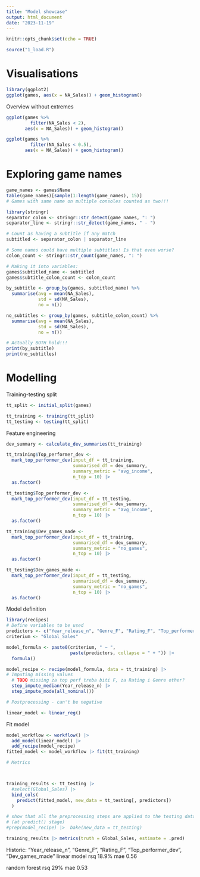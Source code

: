 ```yaml
---
title: "Model showcase"
output: html_document
date: "2023-11-19"
---
```


```r
knitr::opts_chunk$set(echo = TRUE)
```

```r
source("1_load.R")
```
# Visualisations

```r
library(ggplot2)
ggplot(games, aes(x = NA_Sales)) + geom_histogram()
```

Overview without extremes

```r

ggplot(games %>% 
         filter(NA_Sales < 2), 
       aes(x = NA_Sales)) + geom_histogram()
```
```r

ggplot(games %>% 
         filter(NA_Sales < 0.5), 
       aes(x = NA_Sales)) + geom_histogram()
```

# Exploring game names
```r
game_names <- games$Name
table(game_names)[sample(1:length(game_names), 15)]
# Games with same name on multiple consoles counted as two!!!
```
```r
library(stringr)
separator_colon <- stringr::str_detect(game_names, ": ")
separator_line <- stringr::str_detect(game_names, " - ")

# Count as having a subtitle if any match
subtitled <- separator_colon | separator_line

# Some names could have multiple subtitles! Is that even worse?
colon_count <- stringr::str_count(game_names, ": ") 

# Making it into variables:
games$subtitled_name <- subtitled
games$subtitle_colon_count <- colon_count
```

```r
by_subtitle <- group_by(games, subtitled_name) %>%
  summarise(avg = mean(NA_Sales), 
            std = sd(NA_Sales),
            no = n())

no_subtitles <- group_by(games, subtitle_colon_count) %>%
  summarise(avg = mean(NA_Sales), 
            std = sd(NA_Sales),
            no = n())

# Actually BOTH hold!!!
print(by_subtitle)
print(no_subtitles)
```


# Modelling

Training-testing split
```r
tt_split <- initial_split(games)

tt_training <- training(tt_split)
tt_testing <- testing(tt_split)

```

Feature engineering

```r
dev_summary <- calculate_dev_summaries(tt_training)

tt_training$Top_performer_dev <- 
  mark_top_performer_dev(input_df = tt_training,
                         summarised_df = dev_summary,
                         summary_metric = "avg_income",
                         n_top = 10) |> 
  as.factor()

tt_testing$Top_performer_dev <- 
  mark_top_performer_dev(input_df = tt_testing,
                         summarised_df = dev_summary,
                         summary_metric = "avg_income",
                         n_top = 10) |> 
  as.factor()

tt_training$Dev_games_made <- 
  mark_top_performer_dev(input_df = tt_training,
                         summarised_df = dev_summary,
                         summary_metric = "no_games",
                         n_top = 10) |> 
  as.factor()

tt_testing$Dev_games_made <- 
  mark_top_performer_dev(input_df = tt_testing,
                         summarised_df = dev_summary,
                         summary_metric = "no_games",
                         n_top = 10) |> 
  as.factor()
```


Model definition

```r
library(recipes)
# Define variables to be used
predictors <- c("Year_release_n", "Genre_F", "Rating_F", "Top_performer_dev", "Dev_games_made")
criterium <- "Global_Sales"

model_formula <- paste0(criterium, " ~ ",
                        paste(predictors, collapse = " + ")) |> 
  formula()

model_recipe <- recipe(model_formula, data = tt_training) |> 
# Imputing missing values
  # TODO missing za top perf treba biti F, za Rating i Genre other?
  step_impute_median(Year_release_n) |> 
  step_impute_mode(all_nominal())

# Postprocessing - can't be negative

linear_model <- linear_reg()
```

Fit model

```r
model_workflow <- workflow() |>
  add_model(linear_model) |> 
  add_recipe(model_recipe)
fitted_model <- model_workflow |> fit(tt_training)

# Metrics



training_results <- tt_testing |> 
  #select(Global_Sales) |> 
  bind_cols(
    predict(fitted_model, new_data = tt_testing[, predictors])
  )

# show that all the preprocessing steps are applied to the testing data too
# (at predict() stage)
#prep(model_recipe) |>  bake(new_data = tt_testing)

training_results |> metrics(truth = Global_Sales, estimate = .pred)

```

Historic:
"Year_release_n", "Genre_F", "Rating_F", "Top_performer_dev", "Dev_games_made"
linear model
rsq 18.9%
mae 0.56

random forest
rsq 29%
mae 0.53